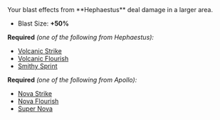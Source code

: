 
<Box>
Your blast effects from **Hephaestus** deal damage in a larger area.

- Blast Size: **+50%**

</Box>

**Required** _(one of the following from Hephaestus):_

- [Volcanic Strike](/boons/hephaestus#volcanic-strike)
- [Volcanic Flourish](/boons/hephaestus#volcanic-flourish)
- [Smithy Sprint](/boons/hephaestus#smithy-sprint)

**Required** _(one of the following from Apollo):_

- [Nova Strike](/boons/apollo#nova-strike)
- [Nova Flourish](/boons/apollo#nova-flourish)
- [Super Nova](/boons/apollo#super-nova)
